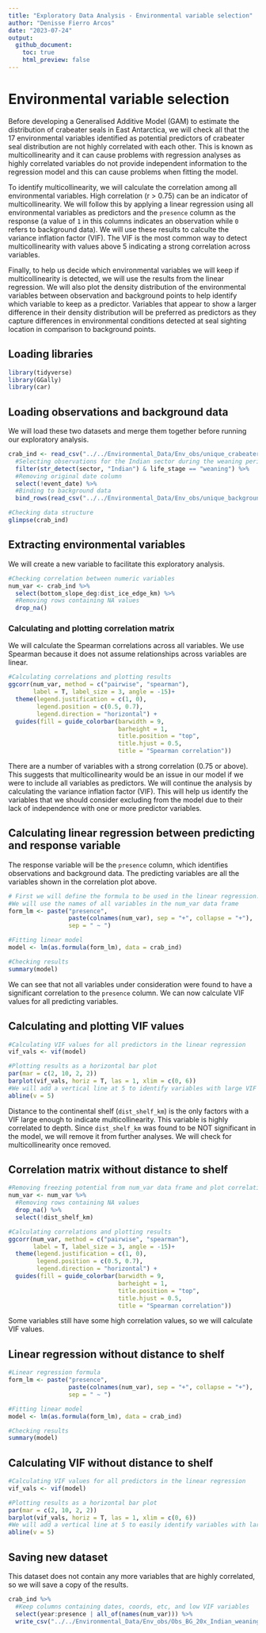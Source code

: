 ```yaml
---
title: "Exploratory Data Analysis - Environmental variable selection"
author: "Denisse Fierro Arcos"
date: "2023-07-24"
output:
  github_document:
    toc: true
    html_preview: false
---
```


# Environmental variable selection

Before developing a Generalised Additive Model (GAM) to estimate the distribution of crabeater seals in East Antarctica, we will check all that the 17 environmental variables identified as potential predictors of crabeater seal distribution are not highly correlated with each other. This is known as multicollinearity and it can cause problems with regression analyses as highly correlated variables do not provide independent information to the regression model and this can cause problems when fitting the model.  
  
To identify multicollinearity, we will calculate the correlation among all environmental variables. High correlation (r > 0.75) can be an indicator of multicollinearity. We will follow this by applying a linear regression using all environmental variables as predictors and the `presence` column as the response (a value of `1` in this columns indicates an observation while `0` refers to background data). We will use these results to calculte the variance inflation factor (VIF). The VIF is the most common way to detect multicollinearity with values above 5 indicating a strong correlation across variables.  
  
Finally, to help us decide which environmental variables we will keep if multicollinearity is detected, we will use the results from the linear regression. We will also plot the density distribution of the environmental variables between observation and background points to help identify which variable to keep as a predictor. Variables that appear to show a larger difference in their density distribution will be preferred as predictors as they capture differences in environmental conditions detected at seal sighting location in comparison to background points.  

## Loading libraries

```r
library(tidyverse)
library(GGally)
library(car)
```


## Loading observations and background data

We will load these two datasets and merge them together before running our exploratory analysis.

```r
crab_ind <- read_csv("../../Environmental_Data/Env_obs/unique_crabeater_obs_all_env.csv") %>%  
  #Selecting observations for the Indian sector during the weaning period
  filter(str_detect(sector, "Indian") & life_stage == "weaning") %>% 
  #Removing original date column
  select(!event_date) %>% 
  #Binding to background data
  bind_rows(read_csv("../../Environmental_Data/Env_obs/unique_background_20x_obs_all_env.csv"))

#Checking data structure
glimpse(crab_ind)
```

## Extracting environmental variables
We will create a new variable to facilitate this exploratory analysis.

```r
#Checking correlation between numeric variables
num_var <- crab_ind %>% 
  select(bottom_slope_deg:dist_ice_edge_km) %>% 
  #Removing rows containing NA values
  drop_na()
```


### Calculating and plotting correlation matrix

We will calculate the Spearman correlations across all variables. We use Spearman because it does not assume relationships across variables are linear.

```r
#Calculating correlations and plotting results
ggcorr(num_var, method = c("pairwise", "spearman"), 
       label = T, label_size = 3, angle = -15)+
  theme(legend.justification = c(1, 0),
        legend.position = c(0.5, 0.7),
        legend.direction = "horizontal") +
  guides(fill = guide_colorbar(barwidth = 9, 
                               barheight = 1, 
                               title.position = "top", 
                               title.hjust = 0.5, 
                               title = "Spearman correlation"))
```
There are a number of variables with a strong correlation (0.75 or above). This suggests that multicollinearity would be an issue in our model if we were to include all variables as predictors. We will continue the analysis by calculating the variance inflation factor (VIF). This will help us identify the variables that we should consider excluding from the model due to their lack of independence with one or more predictor variables.


## Calculating linear regression between predicting and response variable
The response variable will be the `presence` column, which identifies observations and background data. The predicting variables are all the variables shown in the correlation plot above.

```r
# First we will define the formula to be used in the linear regression. 
#We will use the names of all variables in the num_var data frame
form_lm <- paste("presence", 
                 paste(colnames(num_var), sep = "+", collapse = "+"),
                 sep = " ~ ")

#Fitting linear model
model <- lm(as.formula(form_lm), data = crab_ind)

#Checking results
summary(model)
```
  
We can see that not all variables under consideration were found to have a significant correlation to the `presence` column. We can now calculate VIF values for all predicting variables.
  
## Calculating and plotting VIF values

```r
#Calculating VIF values for all predictors in the linear regression
vif_vals <- vif(model)

#Plotting results as a horizontal bar plot
par(mar = c(2, 10, 2, 2))
barplot(vif_vals, horiz = T, las = 1, xlim = c(0, 6))
#We will add a vertical line at 5 to identify variables with large VIF values
abline(v = 5)
```
  
Distance to the continental shelf (`dist_shelf_km`) is the only factors with a VIF large enough to indicate multicollinearity. This variable is highly correlated to depth. Since `dist_shelf_km` was found to be NOT significant in the model, we will remove it from further analyses. We will check for multicollinearity once removed.  
  
## Correlation matrix without distance to shelf

```r
#Removing freezing potential from num_var data frame and plot correlations again
num_var <- num_var %>% 
  #Removing rows containing NA values
  drop_na() %>% 
  select(!dist_shelf_km)

#Calculating correlations and plotting results
ggcorr(num_var, method = c("pairwise", "spearman"), 
       label = T, label_size = 3, angle = -15)+
  theme(legend.justification = c(1, 0),
        legend.position = c(0.5, 0.7),
        legend.direction = "horizontal") +
  guides(fill = guide_colorbar(barwidth = 9, 
                               barheight = 1, 
                               title.position = "top", 
                               title.hjust = 0.5, 
                               title = "Spearman correlation"))
```
  
Some variables still have some high correlation values, so we will calculate VIF values.  
  
## Linear regression without distance to shelf
  
```r
#Linear regression formula
form_lm <- paste("presence", 
                 paste(colnames(num_var), sep = "+", collapse = "+"), 
                 sep = " ~ ")

#Fitting linear model
model <- lm(as.formula(form_lm), data = crab_ind)

#Checking results
summary(model)
```
  
## Calculating VIF without distance to shelf

```r
#Calculating VIF values for all predictors in the linear regression
vif_vals <- vif(model)

#Plotting results as a horizontal bar plot
par(mar = c(2, 10, 2, 2))
barplot(vif_vals, horiz = T, las = 1, xlim = c(0, 6))
#We will add a vertical line at 5 to easily identify variables with large VIF values
abline(v = 5)
```

## Saving new dataset
This dataset does not contain any more variables that are highly correlated, so we will save a copy of the results.  

```r
crab_ind %>%
  #Keep columns containing dates, coords, etc, and low VIF variables
  select(year:presence | all_of(names(num_var))) %>% 
  write_csv("../../Environmental_Data/Env_obs/Obs_BG_20x_Indian_weaning_LowVIF.csv")
```


